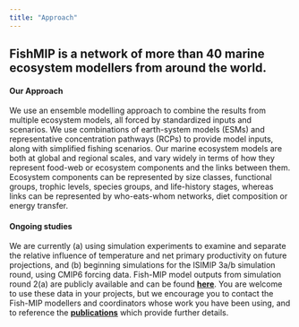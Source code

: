 ```yaml
---
title: "Approach"
---
```


## **FishMIP is a network of more than 40 marine ecosystem modellers from around the world.**

#### **Our Approach**

We use an ensemble modelling approach to combine the results from multiple ecosystem models, all forced by standardized inputs and scenarios. We use combinations of earth-system models (ESMs) and representative concentration pathways (RCPs) to provide model inputs, along with simplified fishing scenarios. Our marine ecosystem models are both at global and regional scales, and vary widely in terms of how they represent food-web or ecosystem components and the links between them. Ecosystem components can be represented by size classes, functional groups, trophic levels, species groups, and life-history stages, whereas links can be represented by who-eats-whom networks, diet composition or energy transfer.

#### **Ongoing studies**

We are currently (a) using simulation experiments to examine and separate the relative influence of temperature and net primary productivity on future projections, and (b) beginning simulations for the ISIMIP 3a/b simulation round, using CMIP6 forcing data. Fish-MIP model outputs from simulation round 2(a) are publicly available and can be found [**here**](http://doi.org/10.5880/PIK.2018.005). You are welcome to use these data in your projects, but we encourage you to contact the Fish-MIP modellers and coordinators whose work you have been using, and to reference the [**publications**](https://www.isimip.org/about/marine-ecosystems-fisheries/publications) which provide further details.
